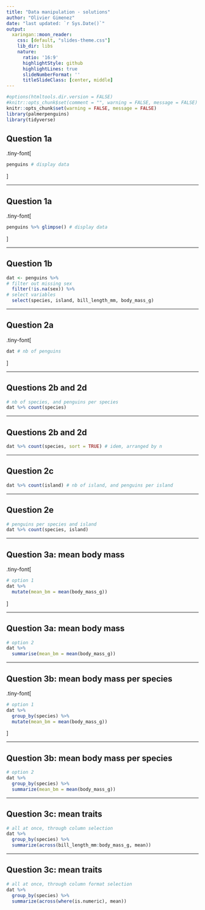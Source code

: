 ```yaml
---
title: "Data manipulation - solutions"
author: "Olivier Gimenez"
date: "last updated: `r Sys.Date()`"
output:
  xaringan::moon_reader:
    css: [default, "slides-theme.css"]
    lib_dir: libs
    nature:
      ratio: '16:9'
      highlightStyle: github
      highlightLines: true
      slideNumberFormat: ''
      titleSlideClass: [center, middle]
---
```


```r
#options(htmltools.dir.version = FALSE)
#knitr::opts_chunk$set(comment = "", warning = FALSE, message = FALSE)
knitr::opts_chunk$set(warning = FALSE, message = FALSE)
library(palmerpenguins)
library(tidyverse)
```

## Question 1a 

.tiny-font[
```r
penguins # display data
```
]

---

## Question 1a 

.tiny-font[
```r
penguins %>% glimpse() # display data
```
]

---

## Question 1b

```r
dat <- penguins %>%
# filter out missing sex
  filter(!is.na(sex)) %>% 
# select variables
  select(species, island, bill_length_mm, body_mass_g) 
```

---

## Question 2a

.tiny-font[
```r
dat # nb of penguins
```
]

---

## Questions 2b and 2d

```r
# nb of species, and penguins per species
dat %>% count(species) 
```

---

## Questions 2b and 2d

```r
dat %>% count(species, sort = TRUE) # idem, arranged by n
```


---

## Question 2c

```r
dat %>% count(island) # nb of island, and penguins per island
```


---

## Question 2e

```r
# penguins per species and island
dat %>% count(species, island) 
```



---

## Question 3a: mean body mass

.tiny-font[
```r
# option 1
dat %>%
  mutate(mean_bm = mean(body_mass_g))
```
]

---

## Question 3a: mean body mass

```r
# option 2
dat %>%
  summarise(mean_bm = mean(body_mass_g))
```


---

## Question 3b: mean body mass per species

.tiny-font[
```r
# option 1
dat %>%
  group_by(species) %>% 
  mutate(mean_bm = mean(body_mass_g))
```
]



---

## Question 3b: mean body mass per species

```r
# option 2
dat %>% 
  group_by(species) %>% 
  summarize(mean_bm = mean(body_mass_g))
```


---

## Question 3c: mean traits

```r
# all at once, through column selection
dat %>% 
  group_by(species) %>% 
  summarize(across(bill_length_mm:body_mass_g, mean))
```



---

## Question 3c: mean traits

```r
# all at once, through column format selection
dat %>% 
  group_by(species) %>% 
  summarize(across(where(is.numeric), mean))
```

